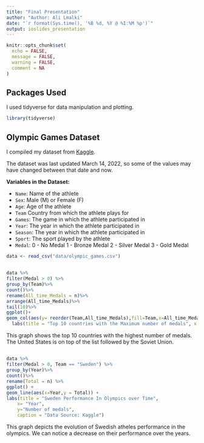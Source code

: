 ```yaml
---
title: "Final Presentation"
author: "Author: Ali Lmalki"
date: "`r format(Sys.time(), '%B %d, %Y @ %I:%M %p')`"
output: ioslides_presentation
---
```


```r
knitr::opts_chunk$set(
  echo = FALSE,
  message = FALSE,
  warning = FALSE,
  comment = NA
)
```

## Packages Used

I used tidyverse for data manipulation and plotting.

```r
library(tidyverse)
```


## Olympic Games Dataset

I compiled my dataset from [Kaggle](https://www.kaggle.com/datasets).

The dataset was last updated March 14, 2022, so some of the values may have changed between that date and now. 

**Variables in the Dataset:**

* `Name`: Name of the athlete
* `Sex`: Male (M) or Female (F)
* `Age`: Age of the athlete
* `Team` Country from which the athlete plays for
* `Games`: The game in which the athlete participated in
* `Year`: The year in which the athlete participated in
* `Season`: The year in which the athlete participated in
* `Sport`: The sport played by the athlete
* `Medal`: 0 - No Medal 1 - Bronze Medal 2 - Silver Medal 3 - Gold Medal


```r
data <- read_csv("data/olympic_games.csv")
```


##

```r
data %>%
filter(Medal > 0) %>%
group_by(Team)%>%
count()%>%
rename(All_time_Medals = n)%>%
arrange(All_time_Medals)%>%
tail(10)%>%
ggplot()+
geom_col(aes(y= reorder(Team,All_time_Medals),fill=Team,x=All_time_Medals)) +
  labs(title = "Top 10 countries with the Maximum number of medals", x = "Number of Medals", y = "Name of the Country")
```

This graph shows the top 10 countries with the highest number of medals. The United States is on top of the list followed by the Soviet Union.


##

```r
data %>%
filter(Medal > 0, Team == "Sweden") %>%
group_by(Year)%>%
count()%>%
rename(Total = n) %>%
ggplot() +
geom_line(aes(x=Year,y = Total)) +
labs(title = "Sweden Performance In Olympics over Time",
    x= "Year",
    y="Number of medals",
    caption = "Data Source: Kaggle")
```

This graph depicts the evolution of Swedish atheles performance in the olympics. We can notice a decrease on their performance over the years.


